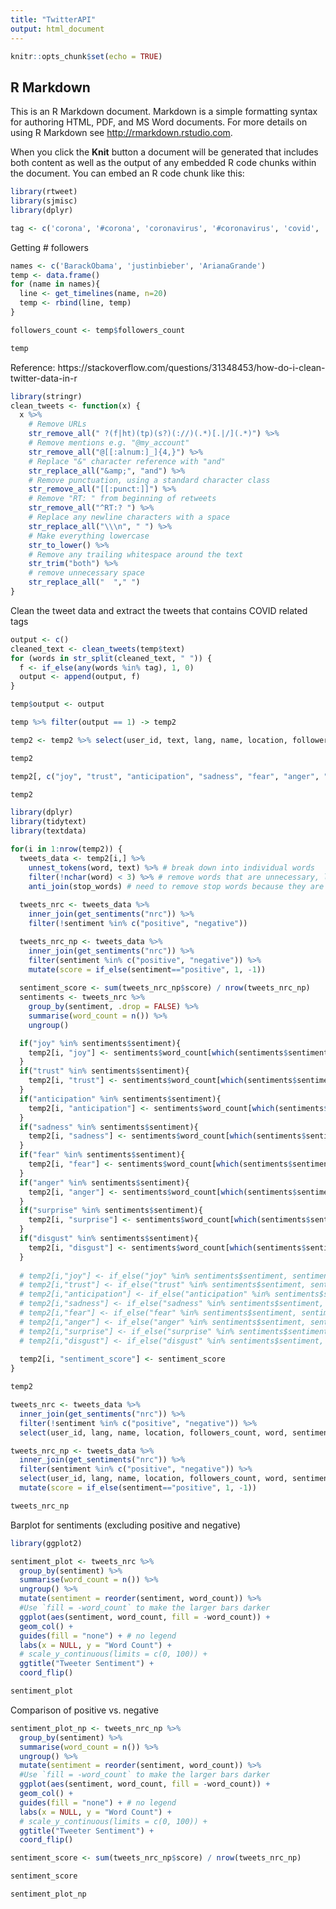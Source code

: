 ```yaml
---
title: "TwitterAPI"
output: html_document
---
```


```r
knitr::opts_chunk$set(echo = TRUE)
```

## R Markdown

This is an R Markdown document. Markdown is a simple formatting syntax for authoring HTML, PDF, and MS Word documents. For more details on using R Markdown see <http://rmarkdown.rstudio.com>.

When you click the **Knit** button a document will be generated that includes both content as well as the output of any embedded R code chunks within the document. You can embed an R code chunk like this:

```r
library(rtweet)
library(sjmisc)
library(dplyr)

tag <- c('corona', '#corona', 'coronavirus', '#coronavirus', 'covid', '#covid', 'covid19', '#covid19', 'covid-19', '#covid-19', 'sarscov2', '#sarscov2', 'sars cov2', 'sars cov 2', 'covid_19', '#covid_19', '#ncov', 'ncov', '#ncov2019', 'ncov2019', '2019-ncov', '#2019-ncov', 'pandemic', '#pandemic #2019ncov', '2019ncov', 'quarantine', '#quarantine', 'flatten the curve', 'flattening the curve', '#flatteningthecurve', '#flattenthecurve', 'hand sanitizer', '#handsanitizer', '#lockdown', 'lockdown', 'social distancing', '#socialdistancing', 'work from home', '#workfromhome', 'working from home', '#workingfromhome', 'ppe', 'n95', '#ppe', '#n95', '#covidiots', 'covidiots', 'herd immunity', '#herdimmunity', 'pneumonia', '#pneumonia', 'chinese virus', '#chinesevirus', 'wuhan virus', '#wuhanvirus', 'kung flu', '#kungflu', 'wearamask', '#wearamask', 'wear a mask', 'vaccine', 'vaccines', '#vaccine', '#vaccines', 'corona vaccine', 'corona vaccines', '#coronavaccine', '#coronavaccines', 'face shield', '#faceshield', 'face shields', '#faceshields', 'health worker', '#healthworker', 'health workers', '#healthworkers', '#stayhomestaysafe', '#coronaupdate', '#frontlineheroes', '#coronawarriors', '#homeschool', '#homeschooling', '#hometasking', '#masks4all', '#wfh', 'wash ur hands', 'wash your hands', '#washurhands', '#washyourhands', '#stayathome', '#stayhome', '#selfisolating', 'self isolating')

```

Getting # followers 

```r
names <- c('BarackObama', 'justinbieber', 'ArianaGrande')
temp <- data.frame()
for (name in names){
  line <- get_timelines(name, n=20)
  temp <- rbind(line, temp)
}

followers_count <- temp$followers_count

temp

```
Reference: https://stackoverflow.com/questions/31348453/how-do-i-clean-twitter-data-in-r
```r
library(stringr)
clean_tweets <- function(x) {
  x %>%
    # Remove URLs
    str_remove_all(" ?(f|ht)(tp)(s?)(://)(.*)[.|/](.*)") %>%
    # Remove mentions e.g. "@my_account"
    str_remove_all("@[[:alnum:]_]{4,}") %>%
    # Replace "&" character reference with "and"
    str_replace_all("&amp;", "and") %>%
    # Remove punctuation, using a standard character class
    str_remove_all("[[:punct:]]") %>%
    # Remove "RT: " from beginning of retweets
    str_remove_all("^RT:? ") %>%
    # Replace any newline characters with a space
    str_replace_all("\\\n", " ") %>%
    # Make everything lowercase
    str_to_lower() %>%
    # Remove any trailing whitespace around the text
    str_trim("both") %>% 
    # remove unnecessary space
    str_replace_all("  "," ")
}
```

Clean the tweet data and extract the tweets that contains COVID related tags
```r
output <- c()
cleaned_text <- clean_tweets(temp$text)
for (words in str_split(cleaned_text, " ")) {
  f <- if_else(any(words %in% tag), 1, 0)
  output <- append(output, f)
}

temp$output <- output

temp %>% filter(output == 1) -> temp2
```

```r
temp2 <- temp2 %>% select(user_id, text, lang, name, location, followers_count)

temp2
```

```r
temp2[, c("joy", "trust", "anticipation", "sadness", "fear", "anger", "surprise", "disgust", "sentiment_score")] <- NA

temp2
```

```r
library(dplyr)
library(tidytext)
library(textdata)

for(i in 1:nrow(temp2)) {
  tweets_data <- temp2[i,] %>%
    unnest_tokens(word, text) %>% # break down into individual words
    filter(!nchar(word) < 3) %>% # remove words that are unnecessary, like exclamations
    anti_join(stop_words) # need to remove stop words because they are also unnecessary
  
  tweets_nrc <- tweets_data %>% 
    inner_join(get_sentiments("nrc")) %>% 
    filter(!sentiment %in% c("positive", "negative"))

  tweets_nrc_np <- tweets_data %>% 
    inner_join(get_sentiments("nrc")) %>% 
    filter(sentiment %in% c("positive", "negative")) %>% 
    mutate(score = if_else(sentiment=="positive", 1, -1))
  
  sentiment_score <- sum(tweets_nrc_np$score) / nrow(tweets_nrc_np)
  sentiments <- tweets_nrc %>%
    group_by(sentiment, .drop = FALSE) %>%
    summarise(word_count = n()) %>% 
    ungroup()

  if("joy" %in% sentiments$sentiment){
    temp2[i, "joy"] <- sentiments$word_count[which(sentiments$sentiment=="joy")]
  }
  if("trust" %in% sentiments$sentiment){
    temp2[i, "trust"] <- sentiments$word_count[which(sentiments$sentiment=="trust")]
  }
  if("anticipation" %in% sentiments$sentiment){
    temp2[i, "anticipation"] <- sentiments$word_count[which(sentiments$sentiment=="anticipation")]
  }
  if("sadness" %in% sentiments$sentiment){
    temp2[i, "sadness"] <- sentiments$word_count[which(sentiments$sentiment=="sadness")]
  }
  if("fear" %in% sentiments$sentiment){
    temp2[i, "fear"] <- sentiments$word_count[which(sentiments$sentiment=="fear")]
  }
  if("anger" %in% sentiments$sentiment){
    temp2[i, "anger"] <- sentiments$word_count[which(sentiments$sentiment=="anger")]
  }
  if("surprise" %in% sentiments$sentiment){
    temp2[i, "surprise"] <- sentiments$word_count[which(sentiments$sentiment=="surprise")]
  }
  if("disgust" %in% sentiments$sentiment){
    temp2[i, "disgust"] <- sentiments$word_count[which(sentiments$sentiment=="disgust")]
  }
  
  # temp2[i,"joy"] <- if_else("joy" %in% sentiments$sentiment, sentiments$word_count[which(sentiments$sentiment=="joy")], 0)
  # temp2[i,"trust"] <- if_else("trust" %in% sentiments$sentiment, sentiments$word_count[which(sentiments$sentiment=="trust")], 0)
  # temp2[i,"anticipation"] <- if_else("anticipation" %in% sentiments$sentiment, sentiments$word_count[which(sentiments$sentiment=="anticipation")], 0)
  # temp2[i,"sadness"] <- if_else("sadness" %in% sentiments$sentiment, sentiments$word_count[which(sentiments$sentiment=="sadness")], 0)
  # temp2[i,"fear"] <- if_else("fear" %in% sentiments$sentiment, sentiments$word_count[which(sentiments$sentiment=="fear")], 0)
  # temp2[i,"anger"] <- if_else("anger" %in% sentiments$sentiment, sentiments$word_count[which(sentiments$sentiment=="anger")], 0)
  # temp2[i,"surprise"] <- if_else("surprise" %in% sentiments$sentiment, sentiments$word_count[which(sentiments$sentiment=="surprise")], 0)
  # temp2[i,"disgust"] <- if_else("disgust" %in% sentiments$sentiment, sentiments$word_count[which(sentiments$sentiment=="disgust")], 0)
  
  temp2[i, "sentiment_score"] <- sentiment_score
}

temp2
```

```r
tweets_nrc <- tweets_data %>% 
  inner_join(get_sentiments("nrc")) %>% 
  filter(!sentiment %in% c("positive", "negative")) %>% 
  select(user_id, lang, name, location, followers_count, word, sentiment)

tweets_nrc_np <- tweets_data %>% 
  inner_join(get_sentiments("nrc")) %>% 
  filter(sentiment %in% c("positive", "negative")) %>% 
  select(user_id, lang, name, location, followers_count, word, sentiment) %>% 
  mutate(score = if_else(sentiment=="positive", 1, -1))

tweets_nrc_np
```
Barplot for sentiments (excluding positive and negative)

```r
library(ggplot2)

sentiment_plot <- tweets_nrc %>%
  group_by(sentiment) %>%
  summarise(word_count = n()) %>%
  ungroup() %>%
  mutate(sentiment = reorder(sentiment, word_count)) %>%
  #Use `fill = -word_count` to make the larger bars darker
  ggplot(aes(sentiment, word_count, fill = -word_count)) +
  geom_col() +
  guides(fill = "none") + # no legend
  labs(x = NULL, y = "Word Count") +
  # scale_y_continuous(limits = c(0, 100)) +
  ggtitle("Tweeter Sentiment") +
  coord_flip()

sentiment_plot
```

Comparison of positive vs. negative

```r
sentiment_plot_np <- tweets_nrc_np %>%
  group_by(sentiment) %>%
  summarise(word_count = n()) %>%
  ungroup() %>%
  mutate(sentiment = reorder(sentiment, word_count)) %>%
  #Use `fill = -word_count` to make the larger bars darker
  ggplot(aes(sentiment, word_count, fill = -word_count)) +
  geom_col() +
  guides(fill = "none") + # no legend
  labs(x = NULL, y = "Word Count") +
  # scale_y_continuous(limits = c(0, 100)) +
  ggtitle("Tweeter Sentiment") +
  coord_flip()

sentiment_score <- sum(tweets_nrc_np$score) / nrow(tweets_nrc_np)

sentiment_score
```

```r
sentiment_plot_np
```




